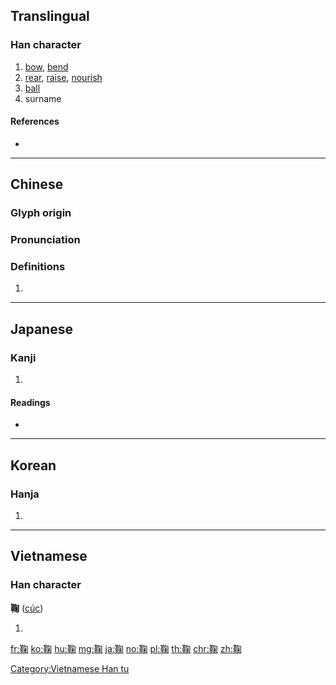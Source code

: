 {{character info/new}}
==Translingual==

===Han character===
{{Han char|rn=177|rad=革|as=08|sn=17|four=47520|canj=TJPFD|ids=⿰革匊}}

# [[bow]], [[bend]]
# [[rear]], [[raise]], [[nourish]]
# [[ball]]
# surname

====References====
* {{Han ref|kx=1389.050|dkj=42892|dj=1903.310|hdz=74340.010|uh=97A0|ud=38816|bh=C1F9|bd=49657}}

----

==Chinese==
{{zh-forms|alt=毩}}

===Glyph origin===
{{Han etym}}

===Pronunciation===
{{zh-pron
|m=鞠
|c=guk1
|h=pfs=
|md=
|mn=
|w=
|mc=y
|oc=y
|cat=
}}

===Definitions===
{{zh-hanzi}}

# {{rfdef|lang=zh}}

----

==Japanese==

===Kanji===
{{ja-kanji|grade=|rs=革08}}

# {{defn|lang=ja|sort=革08}}

====Readings====
* {{ja-readings|on=[[きく]] (kiku), [[きょう]] (kyō)|kun=[[まり]] (mari)}}

----

==Korean==

===Hanja===
{{ko-hanja|hangeul=국|eumhun=|rv=guk|mr=kuk|y=kwuk}}

# {{defn|lang=ko|sort=革08}}

----

==Vietnamese==

===Han character===
'''鞠''' ([[cúc]])

# {{defn|vi}}

[[Category:Vietnamese Han tu]]

[[fr:鞠]]
[[ko:鞠]]
[[hu:鞠]]
[[mg:鞠]]
[[ja:鞠]]
[[no:鞠]]
[[pl:鞠]]
[[th:鞠]]
[[chr:鞠]]
[[zh:鞠]]